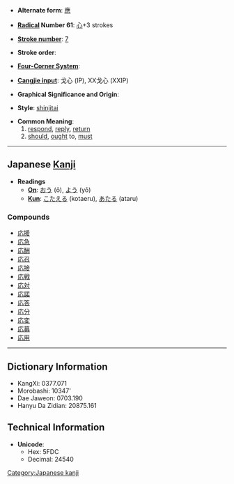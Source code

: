 * '''Alternate form''': [[應]]

* '''[[Wiktionary:Chinese radical index| Radical]] Number 61''': [[Wiktionary:Chinese radical index 心|心]]+3 strokes

* '''[[Wiktionary:Chinese total strokes index|Stroke number]]''': [[Wiktionary:Chinese total strokes index 7|7]]

* '''Stroke order''': 

* '''[[Wiktionary:Chinese four corner index|Four-Corner System]]''': 

* '''[[Wiktionary:Chinese Cangjie index|Cangjie input]]''': 戈心 (IP), XX戈心 (XXIP)

* '''Graphical Significance and Origin''': 

* '''Style''': [[shinjitai]]

* '''Common Meaning''':
*# [[respond]], [[reply]], [[return]]
*# [[should]], [[ought]] to, [[must]]

----

== Japanese [[Kanji]] ==

* '''Readings'''
** '''[[On]]''': [[おう]] (ō), [[よう]] (yō)
** '''[[Kun]]''': [[こたえる]] (kotaeru), [[あたる]] (ataru)

===Compounds===
*[[応援]]
*[[応急]]
*[[応酬]]
*[[応召]]
*[[応接]]
*[[応戦]]
*[[応対]]
*[[応諾]]
*[[応答]]
*[[応分]]
*[[応変]]
*[[応募]]
*[[応用]]


----

== Dictionary Information ==

* KangXi: 0377.071
* Morobashi: 10347'
* Dae Jaweon: 0703.190
* Hanyu Da Zidian: 20875.161

== Technical Information ==

* '''Unicode''':
** Hex: 5FDC
** Decimal: 24540

[[Category:Japanese kanji]]